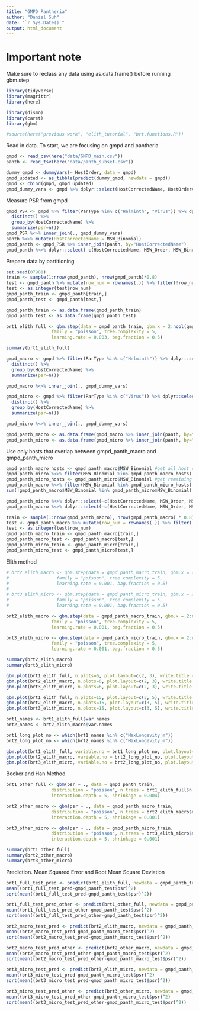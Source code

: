 ```yaml
---
title: "GMPD Pantheria"
author: "Daniel Suh"
date: "`r Sys.Date()`"
output: html_document
---
```


# Important note

Make sure to reclass any data using as.data.frame() before running gbm.step



```r
library(tidyverse)
library(magrittr)
library(here)

library(dismo)
library(caret)
library(gbm)

#source(here("previous work", "elith_tutorial", "brt.functions.R"))
```

Read in data. To start, we are focusing on gmpd and pantheria

```r
gmpd <- read_csv(here("data/GMPD_main.csv"))
panth <- read_tsv(here("data/panth_subset.csv"))
```


```r
dummy_gmpd <- dummyVars(~ HostOrder, data = gmpd)
gmpd_updated <- as_tibble(predict(dummy_gmpd, newdata = gmpd))
gmpd <- cbind(gmpd, gmpd_updated)
gmpd_dummy_vars <- gmpd %>% dplyr::select(HostCorrectedName, HostOrderArtiodactyla, HostOrderCarnivora, HostOrderPerissodactyla, HostOrderPrimates) %>% distinct()
```


Measure PSR from gmpd

```r
gmpd_PSR <- gmpd %>% filter(ParType %in% c("Helminth", "Virus")) %>% dplyr::select(HostCorrectedName,ParasiteCorrectedName) %>% 
  distinct() %>% 
  group_by(HostCorrectedName) %>% 
  summarize(psr=n())
gmpd_PSR %<>% inner_join(., gmpd_dummy_vars)
panth %<>% mutate(HostCorrectedName = MSW_Binomial)
gmpd_panth <- gmpd_PSR %>% inner_join(panth, by="HostCorrectedName")
gmpd_panth %<>% dplyr::select(-c(HostCorrectedName, MSW_Order, MSW_Binomial))
```

Prepare data by partitioning

```r
set.seed(07981)
train <- sample(1:nrow(gmpd_panth), nrow(gmpd_panth)*0.8)
test <- gmpd_panth %>% mutate(row_num = rownames(.)) %>% filter(!row_num %in% train) %>% dplyr::select(row_num)
test <- as.integer(test$row_num)
gmpd_panth_train <- gmpd_panth[train,]
gmpd_panth_test <- gmpd_panth[test,]
```

```r
gmpd_panth_train <- as.data.frame(gmpd_panth_train)
gmpd_panth_test <- as.data.frame(gmpd_panth_test)
```


```r

brt1_elith_full <- gbm.step(data = gmpd_panth_train, gbm.x = 2:ncol(gmpd_panth_train), gbm.y= 1,
                 family = "poisson", tree.complexity = 5,
                 learning.rate = 0.003, bag.fraction = 0.5)
```

```r
summary(brt1_elith_full)
```


```r
gmpd_macro <- gmpd %>% filter(ParType %in% c("Helminth")) %>% dplyr::select(HostCorrectedName,ParasiteCorrectedName) %>% 
  distinct() %>% 
  group_by(HostCorrectedName) %>% 
  summarize(psr=n())

gmpd_macro %<>% inner_join(., gmpd_dummy_vars)

gmpd_micro <- gmpd %>% filter(ParType %in% c("Virus")) %>% dplyr::select(HostCorrectedName,ParasiteCorrectedName) %>% 
  distinct() %>% 
  group_by(HostCorrectedName) %>% 
  summarize(psr=n())

gmpd_micro %<>% inner_join(., gmpd_dummy_vars)

gmpd_panth_macro <- as.data.frame(gmpd_macro %>% inner_join(panth, by="HostCorrectedName"))
gmpd_panth_micro <- as.data.frame(gmpd_micro %>% inner_join(panth, by="HostCorrectedName"))


```

Use only hosts that overlap between gmpd_panth_macro and gmpd_panth_micro
```r
gmpd_panth_macro_hosts <- gmpd_panth_macro$MSW_Binomial #get all host species from macro database
gmpd_panth_micro %<>% filter(MSW_Binomial %in% gmpd_panth_macro_hosts) #choose host species from macro that are also in micro
gmpd_panth_micro_hosts <- gmpd_panth_micro$MSW_Binomial #get remaining host species from micro database
gmpd_panth_macro %<>% filter(MSW_Binomial %in% gmpd_panth_micro_hosts) #make sure these are also in macro database
sum(!gmpd_panth_macro$MSW_Binomial %in% gmpd_panth_micro$MSW_Binomial) #check.
```



```r
gmpd_panth_micro %<>% dplyr::select(-c(HostCorrectedName, MSW_Order, MSW_Binomial))
gmpd_panth_macro %<>% dplyr::select(-c(HostCorrectedName, MSW_Order, MSW_Binomial))

train <- sample(1:nrow(gmpd_panth_macro), nrow(gmpd_panth_macro) * 0.8)
test <- gmpd_panth_macro %>% mutate(row_num = rownames(.)) %>% filter(!row_num %in% train) %>% dplyr::select(row_num)
test <- as.integer(test$row_num)
gmpd_panth_macro_train <- gmpd_panth_macro[train,]
gmpd_panth_macro_test <- gmpd_panth_macro[test,]
gmpd_panth_micro_train <- gmpd_panth_micro[train,]
gmpd_panth_micro_test <- gmpd_panth_micro[test,]

```


Elith method
```r
# brt2_elith_macro <- gbm.step(data = gmpd_panth_macro_train, gbm.x = 2:47, gbm.y= 1,
#                  family = "poisson", tree.complexity = 5,
#                  learning.rate = 0.001, bag.fraction = 0.5)
# 
# brt3_elith_micro <- gbm.step(data = gmpd_panth_micro_train, gbm.x = 2:47, gbm.y= 1,
#                  family = "poisson", tree.complexity = 5,
#                  learning.rate = 0.001, bag.fraction = 0.5)

brt2_elith_macro <- gbm.step(data = gmpd_panth_macro_train, gbm.x = 2:ncol(gmpd_panth_train), gbm.y= 1,
                 family = "poisson", tree.complexity = 5,
                 learning.rate = 0.001, bag.fraction = 0.5)

brt3_elith_micro <- gbm.step(data = gmpd_panth_micro_train, gbm.x = 2:ncol(gmpd_panth_train), gbm.y= 1,
                 family = "poisson", tree.complexity = 5,
                 learning.rate = 0.001, bag.fraction = 0.5)

```

```r
summary(brt2_elith_macro)
summary(brt3_elith_micro)
```
```r
gbm.plot(brt1_elith_full, n.plots=6, plot.layout=c(2, 3), write.title = FALSE, common.scale = T, main = "full")
gbm.plot(brt2_elith_macro, n.plots=6, plot.layout=c(2, 3), write.title = FALSE, common.scale = T, main = "macro")
gbm.plot(brt3_elith_micro, n.plots=6, plot.layout=c(2, 3), write.title = FALSE, common.scale = T, main = "micro")
```

```r
gbm.plot(brt1_elith_full, n.plots=15, plot.layout=c(3, 5), write.title = FALSE)
gbm.plot(brt2_elith_macro, n.plots=15, plot.layout=c(3, 5), write.title = FALSE)
gbm.plot(brt3_elith_micro, n.plots=15, plot.layout=c(3, 5), write.title = FALSE)
```


```r
brt1_names <- brt1_elith_full$var.names
brt2_names <- brt2_elith_macro$var.names

brt1_long_plot_no <- which(brt1_names %in% c("MaxLongevity_m"))
brt2_long_plot_no <- which(brt2_names %in% c("MaxLongevity_m"))

gbm.plot(brt1_elith_full, variable.no = brt1_long_plot_no, plot.layout=c(1, 1), write.title = FALSE, main = "full")
gbm.plot(brt2_elith_macro, variable.no = brt2_long_plot_no, plot.layout=c(1, 1), write.title = FALSE, main = "macro")
gbm.plot(brt3_elith_micro, variable.no = brt2_long_plot_no, plot.layout=c(1, 1), write.title = FALSE, main = "micro")
```

Becker and Han Method
```r
brt1_other_full <- gbm(psr ~ ., data = gmpd_panth_train,
                 distribution = "poisson", n.trees = brt1_elith_full$n.trees,
                 interaction.depth = 5, shrinkage = 0.004)

brt2_other_macro <- gbm(psr ~ ., data = gmpd_panth_macro_train,
                 distribution = "poisson", n.trees = brt2_elith_macro$n.trees,
                 interaction.depth = 5, shrinkage = 0.001)

brt3_other_micro <- gbm(psr ~ ., data = gmpd_panth_micro_train,
                 distribution = "poisson", n.trees = brt3_elith_micro$n.trees,
                 interaction.depth = 5, shrinkage = 0.001)
```

```r
summary(brt1_other_full)
summary(brt2_other_macro)
summary(brt3_other_micro)
```





Prediction. Mean Squared Error and Root Mean Square Deviation
```r
brt1_full_test_pred <- predict(brt1_elith_full, newdata = gmpd_panth_test, n.trees = brt1_elith_full$n.trees)
mean((brt1_full_test_pred-gmpd_panth_test$psr)^2)
sqrt(mean((brt1_full_test_pred-gmpd_panth_test$psr)^2))
```

```r
brt1_full_test_pred_other <- predict(brt1_other_full, newdata = gmpd_panth_test, n.trees = brt1_elith_full$n.trees)
mean((brt1_full_test_pred_other-gmpd_panth_test$psr)^2)
sqrt(mean((brt1_full_test_pred_other-gmpd_panth_test$psr)^2))
```

```r
brt2_macro_test_pred <- predict(brt2_elith_macro, newdata = gmpd_panth_macro_test, n.trees = brt2_elith_macro$n.trees)
mean((brt2_macro_test_pred-gmpd_panth_macro_test$psr)^2)
sqrt(mean((brt2_macro_test_pred-gmpd_panth_macro_test$psr)^2))
```

```r
brt2_macro_test_pred_other <- predict(brt2_other_macro, newdata = gmpd_panth_macro_test, n.trees = brt2_other_macro$n.trees)
mean((brt2_macro_test_pred_other-gmpd_panth_macro_test$psr)^2)
sqrt(mean((brt2_macro_test_pred_other-gmpd_panth_macro_test$psr)^2))
```

```r
brt3_micro_test_pred <- predict(brt3_elith_micro, newdata = gmpd_panth_micro_test, n.trees = brt3_elith_micro$n.trees)
mean((brt3_micro_test_pred-gmpd_panth_micro_test$psr)^2)
sqrt(mean((brt3_micro_test_pred-gmpd_panth_micro_test$psr)^2))
```

```r
brt3_micro_test_pred_other <- predict(brt3_other_micro, newdata = gmpd_panth_micro_test, n.trees = brt3_other_micro$n.trees)
mean((brt3_micro_test_pred_other-gmpd_panth_micro_test$psr)^2)
sqrt(mean((brt3_micro_test_pred_other-gmpd_panth_micro_test$psr)^2))
```
